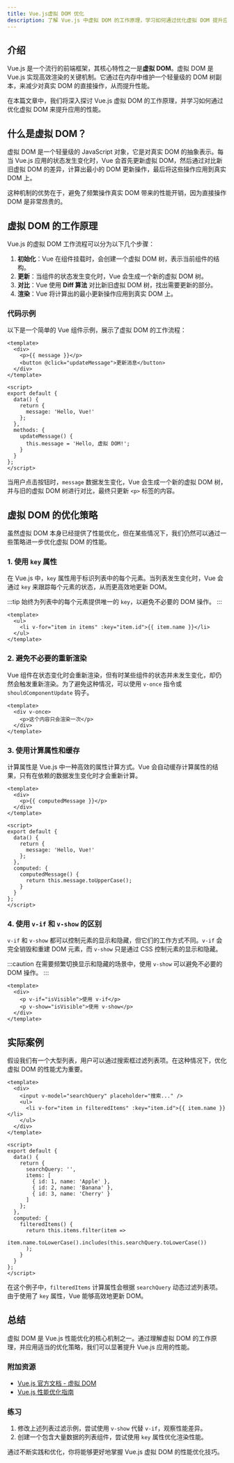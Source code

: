 ```yaml
---
title: Vue.js虚拟 DOM 优化
description: 了解 Vue.js 中虚拟 DOM 的工作原理，学习如何通过优化虚拟 DOM 提升应用性能。
---
```


## 介绍

Vue.js 是一个流行的前端框架，其核心特性之一是**虚拟 DOM**。虚拟 DOM 是 Vue.js 实现高效渲染的关键机制。它通过在内存中维护一个轻量级的 DOM 树副本，来减少对真实 DOM 的直接操作，从而提升性能。

在本篇文章中，我们将深入探讨 Vue.js 虚拟 DOM 的工作原理，并学习如何通过优化虚拟 DOM 来提升应用的性能。

## 什么是虚拟 DOM？

虚拟 DOM 是一个轻量级的 JavaScript 对象，它是对真实 DOM 的抽象表示。每当 Vue.js 应用的状态发生变化时，Vue 会首先更新虚拟 DOM，然后通过对比新旧虚拟 DOM 的差异，计算出最小的 DOM 更新操作，最后将这些操作应用到真实 DOM 上。

这种机制的优势在于，避免了频繁操作真实 DOM 带来的性能开销，因为直接操作 DOM 是非常昂贵的。

## 虚拟 DOM 的工作原理

Vue.js 的虚拟 DOM 工作流程可以分为以下几个步骤：

1. **初始化**：Vue 在组件挂载时，会创建一个虚拟 DOM 树，表示当前组件的结构。
2. **更新**：当组件的状态发生变化时，Vue 会生成一个新的虚拟 DOM 树。
3. **对比**：Vue 使用 **Diff 算法** 对比新旧虚拟 DOM 树，找出需要更新的部分。
4. **渲染**：Vue 将计算出的最小更新操作应用到真实 DOM 上。

### 代码示例

以下是一个简单的 Vue 组件示例，展示了虚拟 DOM 的工作流程：

```vue
<template>
  <div>
    <p>{{ message }}</p>
    <button @click="updateMessage">更新消息</button>
  </div>
</template>

<script>
export default {
  data() {
    return {
      message: 'Hello, Vue!'
    };
  },
  methods: {
    updateMessage() {
      this.message = 'Hello, 虚拟 DOM!';
    }
  }
};
</script>
```

当用户点击按钮时，`message` 数据发生变化，Vue 会生成一个新的虚拟 DOM 树，并与旧的虚拟 DOM 树进行对比，最终只更新 `<p>` 标签的内容。

## 虚拟 DOM 的优化策略

虽然虚拟 DOM 本身已经提供了性能优化，但在某些情况下，我们仍然可以通过一些策略进一步优化虚拟 DOM 的性能。

### 1. 使用 `key` 属性

在 Vue.js 中，`key` 属性用于标识列表中的每个元素。当列表发生变化时，Vue 会通过 `key` 来跟踪每个元素的状态，从而更高效地更新 DOM。

:::tip
始终为列表中的每个元素提供唯一的 `key`，以避免不必要的 DOM 操作。
:::

```vue
<template>
  <ul>
    <li v-for="item in items" :key="item.id">{{ item.name }}</li>
  </ul>
</template>
```

### 2. 避免不必要的重新渲染

Vue 组件在状态变化时会重新渲染，但有时某些组件的状态并未发生变化，却仍然会触发重新渲染。为了避免这种情况，可以使用 `v-once` 指令或 `shouldComponentUpdate` 钩子。

```vue
<template>
  <div v-once>
    <p>这个内容只会渲染一次</p>
  </div>
</template>
```

### 3. 使用计算属性和缓存

计算属性是 Vue.js 中一种高效的属性计算方式。Vue 会自动缓存计算属性的结果，只有在依赖的数据发生变化时才会重新计算。

```vue
<template>
  <div>
    <p>{{ computedMessage }}</p>
  </div>
</template>

<script>
export default {
  data() {
    return {
      message: 'Hello, Vue!'
    };
  },
  computed: {
    computedMessage() {
      return this.message.toUpperCase();
    }
  }
};
</script>
```

### 4. 使用 `v-if` 和 `v-show` 的区别

`v-if` 和 `v-show` 都可以控制元素的显示和隐藏，但它们的工作方式不同。`v-if` 会完全销毁和重建 DOM 元素，而 `v-show` 只是通过 CSS 控制元素的显示和隐藏。

:::caution
在需要频繁切换显示和隐藏的场景中，使用 `v-show` 可以避免不必要的 DOM 操作。
:::

```vue
<template>
  <div>
    <p v-if="isVisible">使用 v-if</p>
    <p v-show="isVisible">使用 v-show</p>
  </div>
</template>
```

## 实际案例

假设我们有一个大型列表，用户可以通过搜索框过滤列表项。在这种情况下，优化虚拟 DOM 的性能尤为重要。

```vue
<template>
  <div>
    <input v-model="searchQuery" placeholder="搜索..." />
    <ul>
      <li v-for="item in filteredItems" :key="item.id">{{ item.name }}</li>
    </ul>
  </div>
</template>

<script>
export default {
  data() {
    return {
      searchQuery: '',
      items: [
        { id: 1, name: 'Apple' },
        { id: 2, name: 'Banana' },
        { id: 3, name: 'Cherry' }
      ]
    };
  },
  computed: {
    filteredItems() {
      return this.items.filter(item =>
        item.name.toLowerCase().includes(this.searchQuery.toLowerCase())
      );
    }
  }
};
</script>
```

在这个例子中，`filteredItems` 计算属性会根据 `searchQuery` 动态过滤列表项。由于使用了 `key` 属性，Vue 能够高效地更新 DOM。

## 总结

虚拟 DOM 是 Vue.js 性能优化的核心机制之一。通过理解虚拟 DOM 的工作原理，并应用适当的优化策略，我们可以显著提升 Vue.js 应用的性能。

### 附加资源

- [Vue.js 官方文档 - 虚拟 DOM](https://vuejs.org/guide/extras/rendering-mechanism.html#virtual-dom)
- [Vue.js 性能优化指南](https://vuejs.org/guide/best-practices/performance.html)

### 练习

1. 修改上述列表过滤示例，尝试使用 `v-show` 代替 `v-if`，观察性能差异。
2. 创建一个包含大量数据的列表组件，尝试使用 `key` 属性优化渲染性能。

通过不断实践和优化，你将能够更好地掌握 Vue.js 虚拟 DOM 的性能优化技巧。